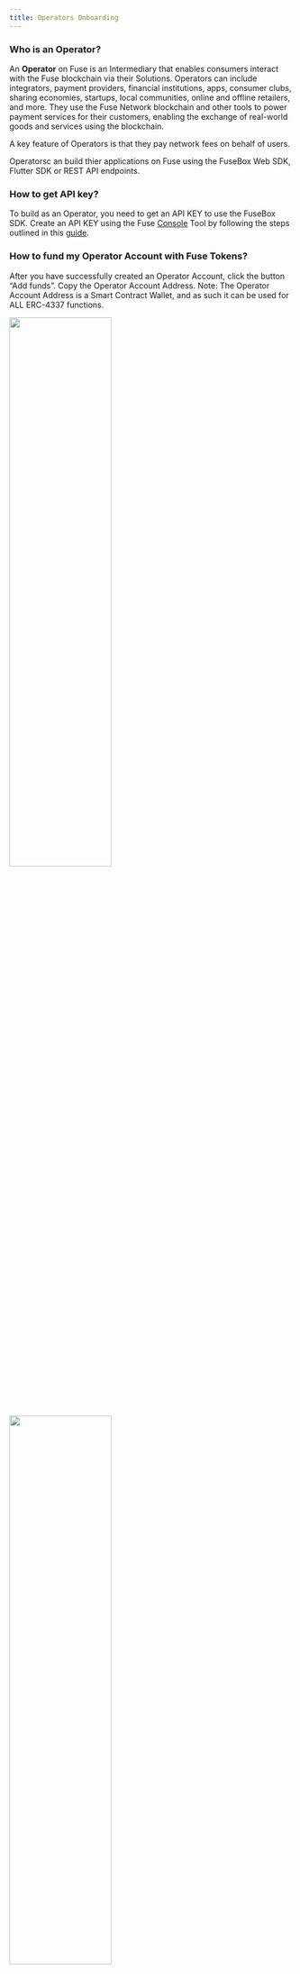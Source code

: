 ```yaml
---
title: Operators Onboarding
---
```


### Who is an Operator?

An **Operator** on Fuse is an Intermediary that enables consumers interact with the Fuse blockchain via their Solutions. Operators can include integrators, payment providers, financial institutions, apps, consumer clubs, sharing economies, startups, local communities, online and offline retailers, and more. They use the Fuse Network blockchain and other tools to power payment services for their customers, enabling the exchange of real-world goods and services using the blockchain.

A key feature of Operators is that they pay network fees on behalf of users.

Operatorsc an  build thier applications on Fuse using the FuseBox Web SDK, Flutter SDK or REST API endpoints.


### How to get API key?
To build as an Operator, you need to get an API KEY to use the FuseBox SDK. Create an API KEY using the Fuse [Console](https://console.fuse.io/build) Tool by following the steps outlined in this [guide](../../fuse-box/getting-started). 

###  How to fund my Operator Account with Fuse Tokens?

After you have successfully created an Operator Account, click the button “Add funds”. Copy the Operator Account Address.
Note: The Operator Account Address is a Smart Contract Wallet, and as such it can be used for ALL ERC-4337 functions.

<img src="/img/console/operator-add-funds.png" width="60%" height="50%" />

<img src="/img/console/operator-balance.png" width="60%" height="50%" />

Once you have funded the Operator Account with at least 10 Fuse Tokens, you can then access the API Key.


<img src="/img/console/operator-dashboard-final.png" width="60%" height="50%" />

**Note: Operator Functions are currently only available on Mainnet.**

### How to get Fuse Tokens?

FUSE is available on several centralized (CEX) and decentralized DEX [exchanges](../intro-to-fuse/fuse_token#where-to-buy-fuse-token).

Via [Voltage Finance](https://voltage.finance/home).

[BSC Bridge](../Voltage-Finance-bridge-FuseBNB-Chain)

### How to deploy a Smart Contract on Fuse?

You can read the section on "**Build on Fuse [Guides](../../developers/deploying-smart-contracts/)**".

### How to build on Sparknet?
To deploy applications to Fuse Sparknet, follow the "Build on Fuse Guide" and set the Network ID to **123**.

### How to deploy to mainnet?
To deploy applications to Fuse Sparknet, follow the "Build on Fuse Guide" and set the Network ID to **122**.

###  How to find ALL API endpoints?

[API References](/api-introduction).

### How to find ALL Web/Flutter SDK methods

The [FuseBox SDK](../../fuse-box/sdk/) contains ALL the methods required for building a complete application on Fuse. The SDKs for both Flutter and JS. The FuseBox SDK simplifies the incorporation of Account Abstraction on the Fuse Blockchain, offering features such as:

- Smart Contract Wallet Creation.
- ERC20 and Native FUSE Transfers.
- Staking.
- Data Services.
- Trading Functions.


### How do you  set up a Paymaster?

Upon successfully creating an API and funding your Operator Account, your Operator Account Paymaster is pre-funded with 1 FUSE (enough to sponser ~300 txns) and you can set up your application for a Gasless experience by parsing a 3rd argument when initializing the FuseBox SDK.

Ensure you replace YOUR_FUSEBOX_API_KEY with your actual API key:

```js
const apiKey = "YOUR_FUSEBOX_API_KEY";
const credentials = new ethers.Wallet(privateKey);
const fuseSDK = await FuseSDK.init(apiKey, credentials, {
  withPaymaster: true,
});
```

###  Which node providers supports Fuse and their URLs?

See RPC Node Providers [page](../getting-started-with-fuse/rpc).



###  How to get Fuse test tokens for building on Sparknet?

[ChainDrop faucet](https://chaindrop.org/?chainid=123&token=0xeeeeeeeeeeeeeeeeeeeeeeeeeeeeeeeeeeeeeeee "ChainDrop faucet"), [Stakely faucet](https://stakely.io/en/faucet/fuse-fuse) 


###  List of important Smart Contract Addresses?

[Here](../../category/important-smart-contracts) are a collection of Smart Contracts address that you need to know in the course of building on Fuse. The Smart Contracts include Fuse Contracts deployed across other Blockchain networks.

###  Tutorial Guides:
- [FuseBox MetaMask Login](../../fuse-box/tutorials/metamask-login)
- [FuseBox Social Authentication using Web3Auth](../../fuse-box/tutorials/web3auth-login)
- [Send a Gasless transaction using FuseBox](../../fuse-box/tutorials/send-your-first-gasless-transaction)

